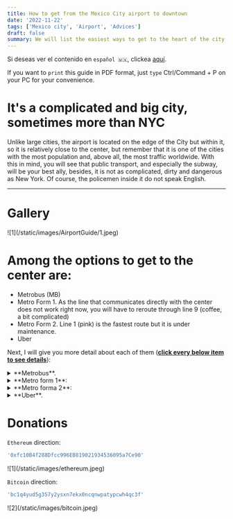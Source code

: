 ```yaml
---
title: How to get from the Mexico City airport to downtown
date: '2022-11-22'
tags: ['Mexico city', 'Airport', 'Advices']
draft: false
summary: We will list the easiest ways to get to the heart of the city from the Airport.
---
```

Si deseas ver el contenido en `español 🇲🇽`, clickea [aquí](/blog/diegoYFrida).

If you want to `print` this guide in PDF format, just `type` Ctrl/Command + P on your PC for your convenience.


# It's a complicated and big city, sometimes more than NYC

Unlike large cities, the airport is located on the edge of the City but within it, so it is relatively close to the center, but remember that it is one of the cities with the most population and, above all, the most traffic worldwide.
With this in mind, you will see that public transport, and especially the subway, will be your best ally, besides, it is not as complicated, dirty and dangerous as New York. Of course, the policemen inside it do not speak English.

---

# Gallery

<div className="-mx-2 flex flex-wrap overflow-hidden xl:-mx-2">
  <div className="my-1 w-full overflow-hidden px-2 xl:my-1 xl:w-1/2 xl:px-2">
    ![1](/static/images/AirportGuide/1.jpeg)
  </div>
</div>

# Among the options to get to the center are:

- Metrobus (MB)
- Metro Form 1. As the line that communicates directly with the center does not work right now, you will have to reroute through line 9 (coffee, a bit complicated)
- Metro Form 2. Line 1 (pink) is the fastest route but it is under maintenance.
- Uber

Next, I will give you more detail about each of them (<u>**click every below item to see details**</u>):

<details>
  <summary>**Metrobus**. </summary>
  <ul>
    <li type="square"> As you exit door 7, walking to your left down the corridor, you will find the metrobus stop. It
      will charge you 30 MXN/1.5 dls. </li>
    <div className="-mx-2 flex flex-wrap overflow-hidden xl:-mx-2">
      <div className="my-1 w-full overflow-hidden px-2 xl:my-1 xl:w-1/2 xl:px-2">
        ![5](/static/images/AirportGuide/5.jpeg)
      </div>
    </div>
  </ul>
</details>

<details>
  <summary>**Metro form 1**:</summary>
  <ul>
    <li type="square"> As soon as the subway reopens, I'll post the instructions below. </li>
  </ul>
</details>

<details>
  <summary>**Metro forma 2**:</summary>
  <ol>
    <li> When you exit customs house, your first exit will be through gate 8 of the airport. </li>
    <div className="-mx-2 flex flex-wrap overflow-hidden xl:-mx-2">
      <div className="my-1 w-full overflow-hidden px-2 xl:my-1 xl:w-1/2 xl:px-2">
        ![2](/static/images/AirportGuide/2.jpeg)
      </div>
    </div>
    <li> You will walk around 10 minutes, and you will exit through gate 1. You will see some yellow taxis;
      I don't recommend them, they are usually expensive like in NYC. </li>
    <div className="-mx-2 flex flex-wrap overflow-hidden xl:-mx-2">
      <div className="my-1 w-full overflow-hidden px-2 xl:my-1 xl:w-1/2 xl:px-2">
        ![3](/static/images/AirportGuide/3.jpeg)
      </div>
    </div>
    <li> You will continue along the road leaving the airport, about 4 more minutes, following the people,
      you will turn to your left just under a vehicular bridge, at the second exit and in front you will
      see a signboard for subway line 5 (yellow ) called `Terminal aérea`. </li>
    <div className="-mx-2 flex flex-wrap overflow-hidden xl:-mx-2">
      <div className="my-1 w-full overflow-hidden px-2 xl:my-1 xl:w-1/2 xl:px-2">
        ![4](/static/images/AirportGuide/4.jpeg)
      </div>
    </div>
    <div className="-mx-2 flex flex-wrap overflow-hidden xl:-mx-2">
      <div className="my-1 w-full overflow-hidden px-2 xl:my-1 xl:w-1/2 xl:px-2">
        ![6](/static/images/AirportGuide/6.jpeg)
      </div>
    </div>
    <li> You are going to change platforms, being your destination in the other direction, you will have
      to go down some stairs and take the train 2 stations. </li>
    <div className="-mx-2 flex flex-wrap overflow-hidden xl:-mx-2">
      <div className="my-1 w-full overflow-hidden px-2 xl:my-1 xl:w-1/2 xl:px-2">
        ![7](/static/images/AirportGuide/7.jpeg)
      </div>
    </div>
    <li> When you get off at the `Pantitlán` station, follow the signs for the brown line, you will walk
      about 8 minutes. </li>
    <div className="-mx-2 flex flex-wrap overflow-hidden xl:-mx-2">
      <div className="my-1 w-full overflow-hidden px-2 xl:my-1 xl:w-1/2 xl:px-2">
        ![8](/static/images/AirportGuide/8.jpeg)
      </div>
    </div>
    <li> On your right hand side, you will go down some stairs to the end.</li>
    <div className="-mx-2 flex flex-wrap overflow-hidden xl:-mx-2">
      <div className="my-1 w-full overflow-hidden px-2 xl:my-1 xl:w-1/2 xl:px-2">
        ![9](/static/images/AirportGuide/9.jpeg)
      </div>
    </div>
    <li> You will proceed to a short hallway, down a few stairs and continue down a long hallway, turning
      to your left. </li>
    <div className="-mx-2 flex flex-wrap overflow-hidden xl:-mx-2">
      <div className="my-1 w-full overflow-hidden px-2 xl:my-1 xl:w-1/2 xl:px-2">
        ![10](/static/images/AirportGuide/10.jpeg)
      </div>
    </div>
    <li> Then you will see a sign for the brown and purple line, you will turn to your left and look for
      a black gate, there you will turn to your left and now you will locate some stairs. </li>
    <div className="-mx-2 flex flex-wrap overflow-hidden xl:-mx-2">
      <div className="my-1 w-full overflow-hidden px-2 xl:my-1 xl:w-1/2 xl:px-2">
        ![11](/static/images/AirportGuide/11.jpeg)
      </div>
    </div>
    <li> Congratulations, you'll upload them and you've reached subway line 9 (brown). Yes it is complicated
      but not like NYC. </li>
    <li> From there there are 7 stations, you will get off at the `Chabacano` station. Keep in mind that
      the metro is usually very, very crowded, and sometimes it is delayed or stopped, welcome to Mexico
      City. If there are no setbacks, it will take 10 to 15 minutes. You will exit through the doors
      that usually open first, and follow the signs for subway line 2 (indigo blue). </li>
    <div className="-mx-2 flex flex-wrap overflow-hidden xl:-mx-2">
      <div className="my-1 w-full overflow-hidden px-2 xl:my-1 xl:w-1/2 xl:px-2">
        ![12](/static/images/AirportGuide/12.jpeg)
      </div>
    </div>
    <li> Depending on the stairs you take, you will follow the signs and the flow of people, be careful,
      there is a fork and you will have to take the left turn, with the blue sign. </li>
    <div className="-mx-2 flex flex-wrap overflow-hidden xl:-mx-2">
      <div className="my-1 w-full overflow-hidden px-2 xl:my-1 xl:w-1/2 xl:px-2">
        ![13](/static/images/AirportGuide/13.jpeg)
      </div>
    </div>
    <li> You will go up some small stairs, turn left and go up another slightly longer set of stairs. </li>
    <div className="-mx-2 flex flex-wrap overflow-hidden xl:-mx-2">
      <div className="my-1 w-full overflow-hidden px-2 xl:my-1 xl:w-1/2 xl:px-2">
        ![14](/static/images/AirportGuide/14.jpeg)
      </div>
    </div>
    <li> Then you will continue through a corridor and you will take the second stairs that you find, the
      first ones are the subway exit. You will see the sign with direction `Cuatro caminos`.</li>
    <div className="-mx-2 flex flex-wrap overflow-hidden xl:-mx-2">
      <div className="my-1 w-full overflow-hidden px-2 xl:my-1 xl:w-1/2 xl:px-2">
        ![15](/static/images/AirportGuide/15.jpeg)
      </div>
    </div>
    <li> And it will be four stations to the city's zocalo (Downtown). Done! You have arrived at your travel
      destination. </li>
    <div className="-mx-2 flex flex-wrap overflow-hidden xl:-mx-2">
      <div className="my-1 w-full overflow-hidden px-2 xl:my-1 xl:w-1/2 xl:px-2">
        ![16](/static/images/AirportGuide/16.jpeg)
      </div>
    </div>
  </ol>
</details>

<details>
  <summary>**Uber**.</summary>
  <ul>
    <li type="square"> This is clearly the simplest way. In fact, the application service is very cheap. It can cost you
      around 7 to 10 dls depending on the traffic and the time.</li>
    <li type="square"> Only, do it away from gate 1, either on `Circuito interior` avenue (in front of the subway entrance,
      instructions on form 2) or gate 5 onwards, because yellow taxis are expensive and have preference
      against application services. So many coincidences with NYC. </li>
  </ul>
</details>

# Donations

`Ethereum` direction:

```bash
'0xfc10B4f288Dfcc996EB819021934536095a7Ce90'
```

<div className="-mx-2 flex flex-wrap overflow-hidden xl:-mx-2">
  <div className="my-1 w-full overflow-hidden px-2 xl:my-1 xl:w-1/2 xl:px-2">
    ![1](/static/images/ethereum.jpeg)
  </div>
</div>

`Bitcoin` direction:

```bash
'bc1q4yud5g357y2ysxn7ekx0ncqnwpatypcwh4qc3f'
```

<div className="-mx-2 flex flex-wrap overflow-hidden xl:-mx-2">
  <div className="my-1 w-full overflow-hidden px-2 xl:my-1 xl:w-1/2 xl:px-2">
    ![2](/static/images/bitcoin.jpeg)
  </div>
</div>
